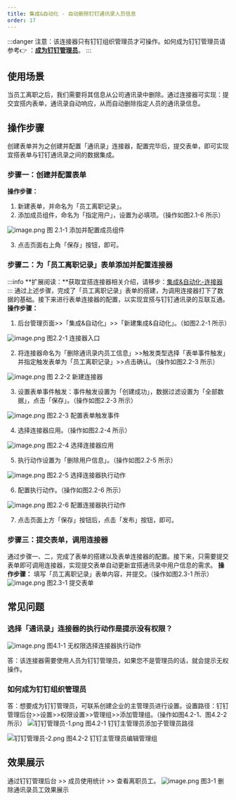 ```yaml
---
title: 集成&自动化 - 自动删除钉钉通讯录人员信息
order: 17
---
```

:::danger
注意：该连接器只有钉钉组织管理员才可操作。如何成为钉钉管理员请参考👉 ：[**成为钉钉管理员**](#hOIss)。
:::
## 使用场景
当员工离职之后，我们需要将其信息从公司通讯录中删除。通过连接器可实现：提交宜搭内表单，通讯录自动响应，从而自动删除指定人员的通讯录信息。

## 操作步骤
创建表单并为之创建并配置「通讯录」连接器，配置完毕后，提交表单，即可实现宜搭表单与钉钉通讯录之间的数据集成。
### 步骤一：创建并配置表单
**操作步骤：**

1. 新建表单，并命名为「员工离职记录」。
1. 添加成员组件，命名为「指定用户」，设置为必填项。（操作如图2.1-6 所示）

![image.png](https://img.alicdn.com/imgextra/i4/O1CN01DHsuFg1Lt5o95ublP_!!6000000001356-2-tps-1920-955.png)
图 2.1-1 添加并配置成员组件
​


3. 点击页面右上角「保存」按钮，即可。
### 步骤二：为「员工离职记录」表单添加并配置连接器
:::info
**扩展阅读：**获取宜搭连接器相关介绍，请移步：[集成&自动化-连接器](https://www.yuque.com/yida/support/zevvr1?view=doc_embed)
:::
通过上述步骤，完成了「员工离职记录」表单的搭建，为调用连接器打下了数据的基础。接下来进行表单连接器的配置，以实现宜搭与钉钉通讯录的互联互通。
**操作步骤：**

1. 后台管理页面>>「集成&自动化」>>「新建集成&自动化」。（如图2.2-1 所示）

![image.png](https://img.alicdn.com/imgextra/i4/O1CN01faIawx23SNnvHi31t_!!6000000007254-2-tps-2878-1590.png)
图2.2-1 连接器入口
​


2. 将连接器命名为「删除通讯录内员工信息」>>触发类型选择「表单事件触发」并指定触发表单为「员工离职记录」>>点击确认。（操作如图2.2-3 所示）

![image.png](https://img.alicdn.com/imgextra/i2/O1CN01omRIq21Y2VKruE9BX_!!6000000003001-2-tps-2876-1590.png)
图 2.2-2 新建连接器
​


3. 设置表单事件触发：事件触发设置为「创建成功」，数据过滤设置为「全部数据」，点击「保存」。（操作如图2.2-3 所示）

![image.png](https://img.alicdn.com/imgextra/i1/O1CN0187Lgwx1KtijdCHaTt_!!6000000001222-2-tps-1920-955.png)
图2.2-3 配置表单触发事件
​


4. 选择连接器应用。（操作如图2.2-4 所示）

![image.png](https://img.alicdn.com/imgextra/i1/O1CN01yl41mv1x10Qv2wrqw_!!6000000006382-2-tps-1920-955.png)
图2.2-4 选择连接器应用
​


5. 执行动作设置为「删除用户信息」。（操作如图2.2-5 所示）

![image.png](https://img.alicdn.com/imgextra/i1/O1CN01hRckia1K7d9IVaF7l_!!6000000001117-2-tps-1920-955.png)
图2.2-5 选择连接器执行动作
​


6. 配置执行动作。（操作如图2.2-6 所示）

![image.png](https://img.alicdn.com/imgextra/i3/O1CN011jHYgc1GAbFg2a0lK_!!6000000000582-2-tps-1920-955.png)
图2.2-6 配置连接器执行动作
​


7. 点击页面上方「保存」按钮后，点击「发布」按钮，即可。
### 步骤三：提交表单，调用连接器
通过步骤一、二，完成了表单的搭建以及表单连接器的配置。接下来，只需要提交表单即可调用连接器，实现提交表单自动更新宜搭通讯录中用户信息的需求。
**操作步骤：**
填写「员工离职记录」表单内容，并提交。（操作如图2.3-1 所示）
![image.png](https://img.alicdn.com/imgextra/i3/O1CN01FurecJ1udWu2eBSAj_!!6000000006060-2-tps-1920-955.png)
图2.3-1 提交表单

## 常见问题
### 选择「通讯录」连接器的执行动作是提示没有权限？
![image.png](https://img.alicdn.com/imgextra/i1/O1CN01GX3Uyb1PxS2MoLBko_!!6000000001907-2-tps-1920-955.png)
图4.1-1 无权限选择连接器执行动作
​

答：该连接器需要使用人员为钉钉管理员，如果您不是管理员的话，就会提示无权操作。
### 如何成为钉钉组织管理员
答：想要成为钉钉管理员，可联系创建企业的主管理员进行设置。设置路径：钉钉管理后台>>设置>>权限设置>>管理组>>添加管理组。（操作如图4.2-1、图4.2-2 所示）
![钉钉管理员-1.png](https://img.alicdn.com/imgextra/i1/O1CN01DTaBvP29vakv460mb_!!6000000008130-2-tps-1919-864.png)
图4.2-1 钉钉主管理员添加子管理员路径
​

![钉钉管理员-2.png](https://img.alicdn.com/imgextra/i3/O1CN014dn9y01Rr9pV3Tzy7_!!6000000002164-2-tps-1391-609.png)
图4.2-2 钉钉主管理员编辑管理组
## 效果展示
通过钉钉管理后台 >> 成员使用统计 >> 查看离职员工。
![image.png](https://img.alicdn.com/imgextra/i3/O1CN01DXnjdh1w3vLGDfuBj_!!6000000006253-2-tps-1906-969.png)
图3-1 删除通讯录员工效果展示
